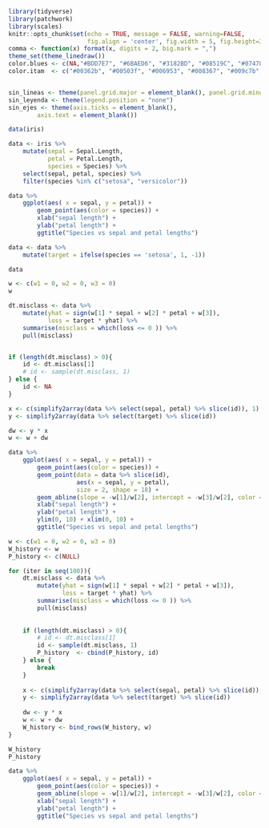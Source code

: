 
```r
library(tidyverse)
library(patchwork)
library(scales)
knitr::opts_chunk$set(echo = TRUE, message = FALSE, warning=FALSE, 
                      fig.align = 'center', fig.width = 5, fig.height=3, cache = TRUE)
comma <- function(x) format(x, digits = 2, big.mark = ",")
theme_set(theme_linedraw())
color.blues <- c(NA,"#BDD7E7", "#6BAED6", "#3182BD", "#08519C", "#074789", "#063e77", "#053464")
color.itam  <- c("#00362b", "#00503f", "#006953", "#008367", "#009c7b", "#00b68f")


sin_lineas <- theme(panel.grid.major = element_blank(), panel.grid.minor = element_blank())
sin_leyenda <- theme(legend.position = "none")
sin_ejes <- theme(axis.ticks = element_blank(), 
        axis.text = element_blank())

```

```r

data(iris)

data <- iris %>% 
    mutate(sepal = Sepal.Length, 
           petal = Petal.Length, 
           species = Species) %>% 
    select(sepal, petal, species) %>% 
    filter(species %in% c("setosa", "versicolor"))

data %>% 
    ggplot(aes( x = sepal, y = petal)) + 
        geom_point(aes(color = species)) + 
        xlab("sepal length") + 
        ylab("petal length") + 
        ggtitle("Species vs sepal and petal lengths")

```

```r

data <- data %>% 
    mutate(target = ifelse(species == 'setosa', 1, -1))

data

```


```r

w <- c(w1 = 0, w2 = 0, w3 = 0)
w

```

```r

dt.misclass <- data %>% 
    mutate(yhat = sign(w[1] * sepal + w[2] * petal + w[3]), 
           loss = target * yhat) %>% 
    summarise(misclass = which(loss <= 0 )) %>% 
    pull(misclass)


if (length(dt.misclass) > 0){
    id <- dt.misclass[1]
    # id <- sample(dt.misclass, 1)
} else {
    id <- NA
}

x <- c(simplify2array(data %>% select(sepal, petal) %>% slice(id)), 1)
y <- simplify2array(data %>% select(target) %>% slice(id))

dw <- y * x
w <- w + dw

data %>% 
    ggplot(aes( x = sepal, y = petal)) + 
        geom_point(aes(color = species)) + 
        geom_point(data = data %>% slice(id), 
                   aes(x = sepal, y = petal), 
                   size = 2, shape = 18) + 
        geom_abline(slope = -w[1]/w[2], intercept = -w[3]/w[2], color = 'black') + 
        xlab("sepal length") + 
        ylab("petal length") + 
        ylim(0, 10) + xlim(0, 10) + 
        ggtitle("Species vs sepal and petal lengths")


```



```r

w <- c(w1 = 0, w2 = 0, w3 = 0)
W_history <- w
P_history <- c(NULL)

for (iter in seq(100)){
    dt.misclass <- data %>% 
        mutate(yhat = sign(w[1] * sepal + w[2] * petal + w[3]), 
               loss = target * yhat) %>% 
        summarise(misclass = which(loss <= 0 )) %>% 
        pull(misclass)
    
    
    if (length(dt.misclass) > 0){
        # id <- dt.misclass[1]
        id <- sample(dt.misclass, 1)
        P_history  <- cbind(P_history, id)
    } else {
        break
    }
    
    x <- c(simplify2array(data %>% select(sepal, petal) %>% slice(id)), 1)
    y <- simplify2array(data %>% select(target) %>% slice(id))
    
    dw <- y * x
    w <- w + dw
    W_history <- bind_rows(W_history, w)
}

W_history
P_history
```

```r

data %>% 
    ggplot(aes( x = sepal, y = petal)) + 
        geom_point(aes(color = species)) +
        geom_abline(slope = -w[1]/w[2], intercept = -w[3]/w[2], color = 'black') + 
        xlab("sepal length") + 
        ylab("petal length") + 
        ggtitle("Species vs sepal and petal lengths")

```

